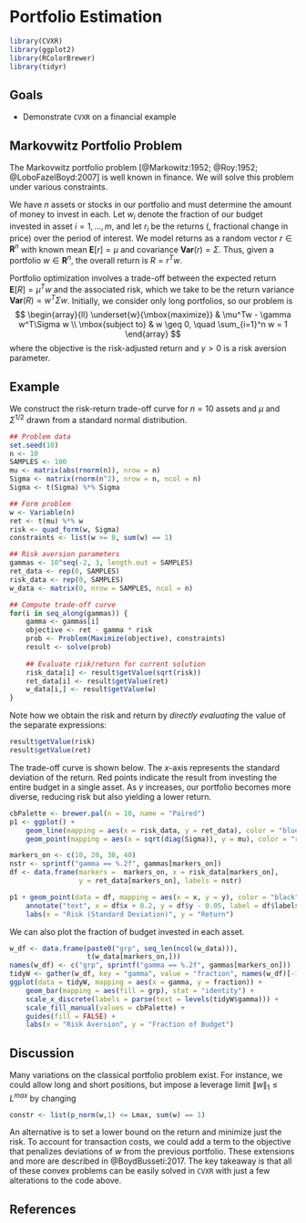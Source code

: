 # Portfolio Estimation

```r
library(CVXR)
library(ggplot2)
library(RColorBrewer)
library(tidyr)
```

## Goals

- Demonstrate `CVXR` on a financial example

## Markovwitz Portfolio Problem

The Markovwitz portfolio problem [@Markowitz:1952; @Roy:1952;
@LoboFazelBoyd:2007] is well known in finance. We will solve this
problem under various constraints.

We have $n$ assets or stocks in our portfolio and must determine the
amount of money to invest in each. Let $w_i$ denote the fraction of
our budget invested in asset $i = 1,\ldots,m$, and let $r_i$ be the
returns (\ie, fractional change in price) over the period of
interest. We model returns as a random vector $r \in {\mathbf R}^n$ with
known mean $\mathbf{E}[r] = \mu$ and covariance $\mathbf{Var}(r) = \Sigma$. Thus,
given a portfolio $w \in {\mathbf R}^n$, the overall return is $R = r^Tw$.

Portfolio optimization involves a trade-off between the expected
return $\mathbf{E}[R] = \mu^Tw$ and the associated risk, which we take to be the
return variance $\mathbf{Var}(R) = w^T\Sigma w$. Initially, we consider only
long portfolios, so our problem is
$$
\begin{array}{ll} 
\underset{w}{\mbox{maximize}} & \mu^Tw - \gamma w^T\Sigma w \\
\mbox{subject to} & w \geq 0, \quad \sum_{i=1}^n w = 1
\end{array}
$$
where the objective is the risk-adjusted return and $\gamma > 0$ is a
risk aversion parameter.

## Example

We construct the risk-return trade-off curve for $n = 10$ assets and
$\mu$ and $\Sigma^{1/2}$ drawn from a standard normal
distribution.

```r
## Problem data
set.seed(10)
n <- 10
SAMPLES <- 100
mu <- matrix(abs(rnorm(n)), nrow = n)
Sigma <- matrix(rnorm(n^2), nrow = n, ncol = n)
Sigma <- t(Sigma) %*% Sigma

## Form problem
w <- Variable(n)
ret <- t(mu) %*% w
risk <- quad_form(w, Sigma)
constraints <- list(w >= 0, sum(w) == 1)

## Risk aversion parameters
gammas <- 10^seq(-2, 3, length.out = SAMPLES)
ret_data <- rep(0, SAMPLES)
risk_data <- rep(0, SAMPLES)
w_data <- matrix(0, nrow = SAMPLES, ncol = n)

## Compute trade-off curve
for(i in seq_along(gammas)) {
    gamma <- gammas[i]
    objective <- ret - gamma * risk
    prob <- Problem(Maximize(objective), constraints)
    result <- solve(prob)
    
    ## Evaluate risk/return for current solution
    risk_data[i] <- result$getValue(sqrt(risk))
    ret_data[i] <- result$getValue(ret)
    w_data[i,] <- result$getValue(w)
}
```

Note how we obtain the risk and return by _directly evaluating_
the value of the separate expressions:

```r
result$getValue(risk)
result$getValue(ret)
```

The trade-off curve is shown below. The $x$-axis represents the standard
deviation of the return. Red points indicate the result from investing
the entire budget in a single asset. As $\gamma$ increases, our
portfolio becomes more diverse, reducing risk but also yielding a
lower return.

```r
cbPalette <- brewer.pal(n = 10, name = "Paired")
p1 <- ggplot() +
    geom_line(mapping = aes(x = risk_data, y = ret_data), color = "blue") +
    geom_point(mapping = aes(x = sqrt(diag(Sigma)), y = mu), color = "red")

markers_on <- c(10, 20, 30, 40)
nstr <- sprintf("gamma == %.2f", gammas[markers_on])
df <- data.frame(markers =  markers_on, x = risk_data[markers_on],
                 y = ret_data[markers_on], labels = nstr)

p1 + geom_point(data = df, mapping = aes(x = x, y = y), color = "black") +
    annotate("text", x = df$x + 0.2, y = df$y - 0.05, label = df$labels, parse = TRUE) +
    labs(x = "Risk (Standard Deviation)", y = "Return")
```

We can also plot the fraction of budget invested in each asset.

```r
w_df <- data.frame(paste0("grp", seq_len(ncol(w_data))),
                   t(w_data[markers_on,]))
names(w_df) <- c("grp", sprintf("gamma == %.2f", gammas[markers_on]))
tidyW <- gather(w_df, key = "gamma", value = "fraction", names(w_df)[-1], factor_key = TRUE)
ggplot(data = tidyW, mapping = aes(x = gamma, y = fraction)) +
    geom_bar(mapping = aes(fill = grp), stat = "identity") +
    scale_x_discrete(labels = parse(text = levels(tidyW$gamma))) +
    scale_fill_manual(values = cbPalette) +
    guides(fill = FALSE) +
    labs(x = "Risk Aversion", y = "Fraction of Budget")
```

## Discussion

Many variations on the classical portfolio problem exist. For
instance, we could allow long and short positions, but impose a
leverage limit $\|w\|_1 \leq L^{max}$ by changing
```r
constr <- list(p_norm(w,1) <= Lmax, sum(w) == 1)
```

An alternative is to set a lower bound on the return and minimize just
the risk. To account for transaction costs, we could add a term to the
objective that penalizes deviations of $w$ from the previous
portfolio. These extensions and more are described in
@BoydBusseti:2017. The key takeaway is that all of these convex
problems can be easily solved in `CVXR` with just a few alterations
to the code above.

## References
